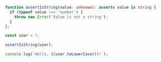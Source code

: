 ```typescript
 function assertIsString(value: unknown): asserts value is string {
   if (typeof value !== 'number') {
     throw new Error('Value is not a string');
   }
 };

 const user = 7;

 assertIsString(user);

 console.log(`Hello, ${user.toLowerCase()}!`);
```